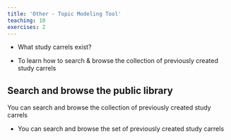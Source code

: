 ```yaml
---
title: 'Other - Topic Modeling Tool'
teaching: 10
exercises: 2
---
```



:::::::::::::::::::::::::::::::::::::: questions 

- What study carrels exist?


::::::::::::::::::::::::::::::::::::::::::::::::

::::::::::::::::::::::::::::::::::::: objectives

- To learn how to search &amp; browse the collection of previously created study carrels

::::::::::::::::::::::::::::::::::::::::::::::::

## Search and browse the public library

You can search and browse the collection of previously created study carrels
  

::::::::::::::::::::::::::::::::::::: keypoints 

- You can search and browse the set of previously created study carrels

::::::::::::::::::::::::::::::::::::::::::::::::

